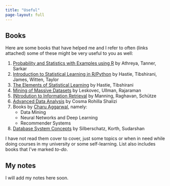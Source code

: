 ```yaml
---
title: "Useful"
page-layout: full
---
```




## Books

Here are some books that have helped me and I refer to often (links attached) some of these might be very useful to you as well: 


::: {.small}
1. [Probability and Statistics with Examples using R](https://www.isibang.ac.in/~athreya/psweur/) by Athreya, Tanner, Sarkar
2. [Introduction to Statistical Learning in R/Python](https://www.statlearning.com/) by Hastie, Tibshirani, James, Witten, Taylor
3. [The Elements of Statistical Learning](https://hastie.su.domains/ElemStatLearn/) by Hastie, Tibshirani
4. [Mining of Massive Datasets](http://www.mmds.org/) by Leskovec, Ullman, Rajaraman
5. [INtrodution to Information Retrieval](https://nlp.stanford.edu/IR-book/) by Manning, Raghavan, Schütze
6. [Advanced Data Analysis](https://www.stat.cmu.edu/~cshalizi/ADAfaEPoV/) by Cosma Rohilla Shalizi
7. Books by [Charu Aggarwal](https://charuaggarwal.net/), namely:
    - Data Mining
    - Neural Networks and Deep Learning
    - Recommender Systems
8. [Database System Concepts](https://db-book.com/) by Silberschatz, Korth, Sudarshan
:::

:::{.callout-note}
I have not read them cover to cover, just some topics or when in need while doing courses in my university or some self-learning. List also includes books that I've marked _to-do_.
:::

## My notes
I will add my notes here soon.